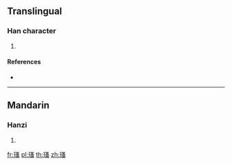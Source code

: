 {{character info/new}}
==Translingual==

===Han character===
{{Han char|rn=96|rad=玉|as=10|sn=14|four=17113|canj=MGEII}}

# {{defn|Han|sort=玉10}}

====References====
* {{Han ref|kx=0740.070|dkj=21172|dj=1150.050|hdz=21129.050|uh=7475|ud=29813|bh=E2D1|bd=58065}}

----

==Mandarin==

===Hanzi===
{{cmn-hanzi|pin=[[zhǎo]] ([[zhao3]])|wg=chao<sup>3</sup>}}

# {{defn|lang=cmn|sort=玉10}}

[[fr:瑵]]
[[pl:瑵]]
[[th:瑵]]
[[zh:瑵]]